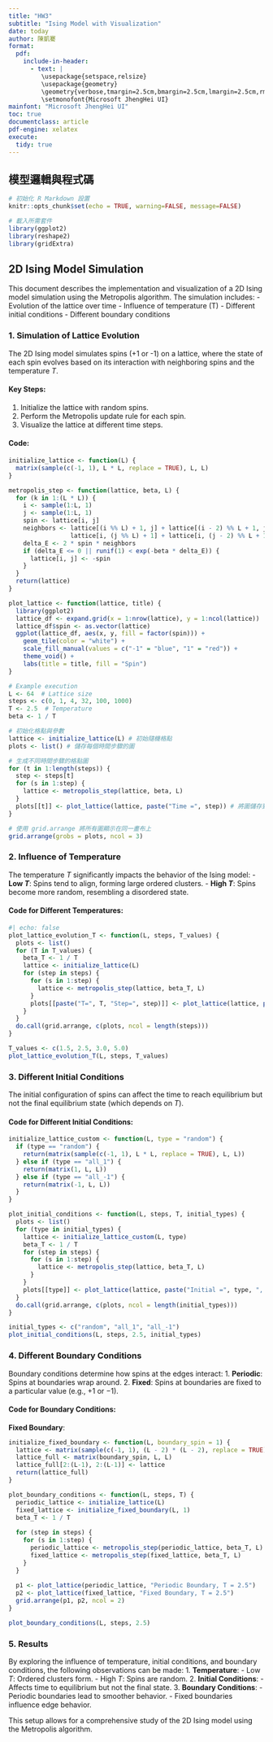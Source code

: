 ---
title: "HW3"
subtitle: "Ising Model with Visualization"
date: today
author: 陳凱騫
format:
  pdf:
    include-in-header:
      - text: |
         \usepackage{setspace,relsize}
         \usepackage{geometry}
         \geometry{verbose,tmargin=2.5cm,bmargin=2.5cm,lmargin=2.5cm,rmargin=2.5cm}
         \setmonofont{Microsoft JhengHei UI} 
mainfont: "Microsoft JhengHei UI"
toc: true
documentclass: article
pdf-engine: xelatex
execute:
  tidy: true
---


## 模型邏輯與程式碼

```{r setup, include=FALSE}
# 初始化 R Markdown 設置
knitr::opts_chunk$set(echo = TRUE, warning=FALSE, message=FALSE)
```

```{r library}
# 載入所需套件
library(ggplot2)
library(reshape2)
library(gridExtra)
```

## 2D Ising Model Simulation

This document describes the implementation and visualization of a 2D Ising model simulation using the Metropolis algorithm. The simulation includes:
- Evolution of the lattice over time
- Influence of temperature (T)
- Different initial conditions
- Different boundary conditions


### 1. Simulation of Lattice Evolution

The 2D Ising model simulates spins (+1 or -1) on a lattice, where the state of each spin evolves based on its interaction with neighboring spins and the temperature $T$.

#### **Key Steps**:
1. Initialize the lattice with random spins.
2. Perform the Metropolis update rule for each spin.
3. Visualize the lattice at different time steps.

#### **Code**:
```{r main_code}
initialize_lattice <- function(L) {
  matrix(sample(c(-1, 1), L * L, replace = TRUE), L, L)
}

metropolis_step <- function(lattice, beta, L) {
  for (k in 1:(L * L)) {
    i <- sample(1:L, 1)
    j <- sample(1:L, 1)
    spin <- lattice[i, j]
    neighbors <- lattice[(i %% L) + 1, j] + lattice[(i - 2) %% L + 1, j] +
                 lattice[i, (j %% L) + 1] + lattice[i, (j - 2) %% L + 1]
    delta_E <- 2 * spin * neighbors
    if (delta_E <= 0 || runif(1) < exp(-beta * delta_E)) {
      lattice[i, j] <- -spin
    }
  }
  return(lattice)
}

plot_lattice <- function(lattice, title) {
  library(ggplot2)
  lattice_df <- expand.grid(x = 1:nrow(lattice), y = 1:ncol(lattice))
  lattice_df$spin <- as.vector(lattice)
  ggplot(lattice_df, aes(x, y, fill = factor(spin))) +
    geom_tile(color = "white") +
    scale_fill_manual(values = c("-1" = "blue", "1" = "red")) +
    theme_void() +
    labs(title = title, fill = "Spin")
}

# Example execution
L <- 64  # Lattice size
steps <- c(0, 1, 4, 32, 100, 1000)
T <- 2.5  # Temperature
beta <- 1 / T

# 初始化格點與參數
lattice <- initialize_lattice(L) # 初始隨機格點
plots <- list() # 儲存每個時間步驟的圖

# 生成不同時間步驟的格點圖
for (t in 1:length(steps)) {
  step <- steps[t]
  for (s in 1:step) {
    lattice <- metropolis_step(lattice, beta, L)
  }
  plots[[t]] <- plot_lattice(lattice, paste("Time =", step)) # 將圖儲存到列表
}

# 使用 grid.arrange 將所有圖顯示在同一畫布上
grid.arrange(grobs = plots, ncol = 3)
```

### 2. Influence of Temperature

The temperature $T$ significantly impacts the behavior of the Ising model:
- **Low $T$**: Spins tend to align, forming large ordered clusters.
- **High $T$**: Spins become more random, resembling a disordered state.

#### **Code for Different Temperatures**:
```{r temperature}
#| echo: false
plot_lattice_evolution_T <- function(L, steps, T_values) {
  plots <- list()
  for (T in T_values) {
    beta_T <- 1 / T
    lattice <- initialize_lattice(L)
    for (step in steps) {
      for (s in 1:step) {
        lattice <- metropolis_step(lattice, beta_T, L)
      }
      plots[[paste("T=", T, "Step=", step)]] <- plot_lattice(lattice, paste("T =", T, ", Step =", step))
    }
  }
  do.call(grid.arrange, c(plots, ncol = length(steps)))
}

T_values <- c(1.5, 2.5, 3.0, 5.0)
plot_lattice_evolution_T(L, steps, T_values)
```

### 3. Different Initial Conditions

The initial configuration of spins can affect the time to reach equilibrium but not the final equilibrium state (which depends on $T$).

#### **Code for Different Initial Conditions**:
```{r initial_condition}
initialize_lattice_custom <- function(L, type = "random") {
  if (type == "random") {
    return(matrix(sample(c(-1, 1), L * L, replace = TRUE), L, L))
  } else if (type == "all_1") {
    return(matrix(1, L, L))
  } else if (type == "all_-1") {
    return(matrix(-1, L, L))
  }
}

plot_initial_conditions <- function(L, steps, T, initial_types) {
  plots <- list()
  for (type in initial_types) {
    lattice <- initialize_lattice_custom(L, type)
    beta_T <- 1 / T
    for (step in steps) {
      for (s in 1:step) {
        lattice <- metropolis_step(lattice, beta_T, L)
      }
    }
    plots[[type]] <- plot_lattice(lattice, paste("Initial =", type, ", T =", T))
  }
  do.call(grid.arrange, c(plots, ncol = length(initial_types)))
}

initial_types <- c("random", "all_1", "all_-1")
plot_initial_conditions(L, steps, 2.5, initial_types)
```

### 4. Different Boundary Conditions

Boundary conditions determine how spins at the edges interact:
1. **Periodic**: Spins at boundaries wrap around.
2. **Fixed**: Spins at boundaries are fixed to a particular value (e.g., $+1$ or $-1$).

#### **Code for Boundary Conditions**:
**Fixed Boundary**:
```{r boundary}
initialize_fixed_boundary <- function(L, boundary_spin = 1) {
  lattice <- matrix(sample(c(-1, 1), (L - 2) * (L - 2), replace = TRUE), L - 2, L - 2)
  lattice_full <- matrix(boundary_spin, L, L)
  lattice_full[2:(L-1), 2:(L-1)] <- lattice
  return(lattice_full)
}

plot_boundary_conditions <- function(L, steps, T) {
  periodic_lattice <- initialize_lattice(L)
  fixed_lattice <- initialize_fixed_boundary(L, 1)
  beta_T <- 1 / T
  
  for (step in steps) {
    for (s in 1:step) {
      periodic_lattice <- metropolis_step(periodic_lattice, beta_T, L)
      fixed_lattice <- metropolis_step(fixed_lattice, beta_T, L)
    }
  }
  
  p1 <- plot_lattice(periodic_lattice, "Periodic Boundary, T = 2.5")
  p2 <- plot_lattice(fixed_lattice, "Fixed Boundary, T = 2.5")
  grid.arrange(p1, p2, ncol = 2)
}

plot_boundary_conditions(L, steps, 2.5)
```


### 5. Results

By exploring the influence of temperature, initial conditions, and boundary conditions, the following observations can be made:
1. **Temperature**:
   - Low $T$: Ordered clusters form.
   - High $T$: Spins are random.
2. **Initial Conditions**:
   - Affects time to equilibrium but not the final state.
3. **Boundary Conditions**:
   - Periodic boundaries lead to smoother behavior.
   - Fixed boundaries influence edge behavior.

This setup allows for a comprehensive study of the 2D Ising model using the Metropolis algorithm.
